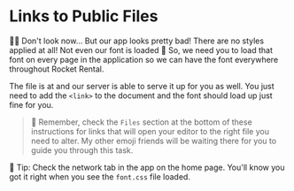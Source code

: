 # Links to Public Files

👨‍💼 Don't look now... But our app looks pretty bad! There are no styles applied
at all! Not even our font is loaded 😬 So, we need you to load that font on
every page in the application so we can have the font everywhere throughout
Rocket Rental.

The file is at <InlineFile file="public/fonts/nunito-sans/font.css" /> and our
server is able to serve it up for you as well. You just need to add the `<link>`
to the document and the font should load up just fine for you.

> 🦉 Remember, check the `Files` section at the bottom of these instructions for
> links that will open your editor to the right file you need to alter. My other
> emoji friends will be waiting there for you to guide you through this task.

🦉 Tip: Check the network tab in the app on the home page. You'll know you got
it right when you see the `font.css` file loaded.
